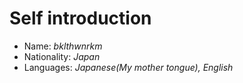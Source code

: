 # Self introduction

- Name: _bklthwnrkm_
- Nationality: _Japan_
- Languages: _Japanese(My mother tongue), English_
